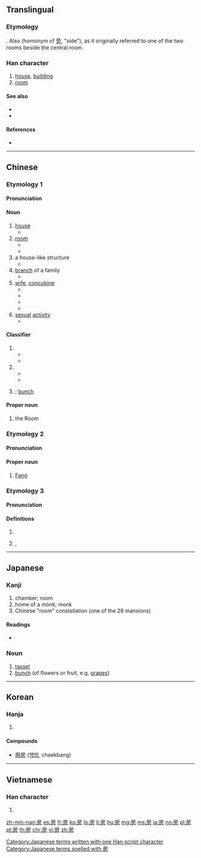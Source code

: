 ==Translingual==

===Etymology===
{{Han compound|戶|方|c1=s|c2=p|t1=door|ls=psc}}. Also {{Han compound|戶|方|t1=door|ls=ic}} (homonym of [[旁]], "side"), as it originally referred to one of the two rooms beside the central room.

===Han character===
{{Han char|rn=63|rad=戶|as=04|sn=8|four=30227|canj=HSYHS,ISYHS|ids=⿸戶方, ⿸户方, ⿸戸方}}

# [[house]], [[building]]
# [[room]]

====See also====
* {{l|mul|屋}}
* {{l|mul|室}}

====References====
* {{Han ref|kx=0415.150|dkj=11714|dj=0759.160|hdz=32260.040|uh=623F|ud=25151|bh=A9D0|bd=43472}}

----

==Chinese==
{{zh-forms}}

===Etymology 1===

====Pronunciation====
{{zh-pron
|m=fáng
|c=fong4,fong4-2
|h=pfs=fòng
|mn=pâng/pông
|mn_note=pâng - vernacular; pông - literary
|mc=1
|oc=1,2
|cat=n,pn,cls
}}

====Noun====
{{zh-noun|mw=間}}

# [[house]]
#* {{zh-x|我 一.個.人 在 房 裡|I'm alone in the '''house'''.}}
# [[room]]
#* {{zh-x|我 可以 把 提包 撂 在 你 房 裡 嗎？|Can I dump my bags in your '''room'''?}}
#* {{zh-x|我 已經 把 這 間 房 分 給 你 了。|I have allocated this '''room''' to you.}}
# a house-like structure
#* {{zh-x|心房|heart (as a house of emotions); cardiac '''atrium'''}}
# [[branch]] of a family
#* {{zh-x|二房|second son and his family}}
# [[wife]], [[concubine]]
#* {{zh-x|妻房|wife}}
#* {{zh-x|二房|concubine}}
#* {{zh-x|偏房|concubine}}
#* {{zh-x|收房|to take as '''concubine'''}}
# [[sexual]] [[activity]]
#* {{zh-x|行房|to [[go to bed with]]}}

====Classifier====
{{zh-cls}}

# {{non-gloss definition|Classifier for relatives.}}
#* {{zh-x|三 房 親戚{qi}|three relatives}}
#* {{zh-x|四 房 兄弟|four brothers}}
# {{non-gloss definition|Classifier for wives, concubines or daughters-in-law.}}
#* {{zh-x|娶 一 房 側室|to take a concubine}}
#* {{zh-x|兩 房 媳婦|two daughters-in-law}}
# {{non-gloss definition|Classifier for fruits}}; [[bunch]]

====Proper noun====
{{zh-proper noun}}

# {{label|zh|astronomy}} the Room {{gloss|a Chinese constellation, 4th of the [[w:Twenty-Eight_Mansions|Twenty-Eight Mansions]] {{l|zh|二十八宿}} and part of the Azure Dragon {{zh-l|青龍}}}}

===Etymology 2===

====Pronunciation====
{{zh-pron
|m=Fáng
|c=fong4
|h=pfs=Pióng
|mn=Pâng
|mc=1
|oc=1,2
|cat=pn
}}

====Proper noun====
{{zh-proper noun}}

# {{surname|lang=zh}} [[Fang]]

===Etymology 3===

====Pronunciation====
{{zh-pron
|m=fáng,páng
|c=pong4
|h=pfs=
|mn=
|mc=2
|oc=n,1
|cat=
}}

====Definitions====
{{zh-hanzi}}

# {{zh-only used in|阿房宮}}
# {{zh-only used in|房皇}}, {{alternative form of|彷徨|lang=zh|nocap=1}}

----

==Japanese==

===Kanji===
{{ja-kanji|grade=7|rs=戶04}}

# chamber; room
# home of a monk; monk
# Chinese "room" constellation (one of the 28 mansions)

====Readings====
* {{ja-readings|goon=[[ぼう]] (bō)|kanon=[[ほう]] (hō)|kun=[[ふさ]] (fusa), [[へや]] (heya)}}

===Noun===
{{ja-noun|ふさ}}

# [[tassel]]
# [[bunch]] (of flowers or fruit, e.g. [[grape]]s)

[[Category:Japanese terms written with one Han script character]]
[[Category:Japanese terms spelled with 房]]

----

==Korean==

===Hanja===
{{ko-hanja|hangeul=방|eumhun=방|rv=bang|mr=pang|y=pang}}

# {{defn|lang=ko|sort=戶04}}

====Compounds====
* [[冊房]] ([[책방]], chaekbang)

----

==Vietnamese==

===Han character===
{{vi-hantu|[[phòng]], [[buồng]]|rs=戶04}}

# {{defn|lang=vi|sort=戶04}}

[[zh-min-nan:房]]
[[es:房]]
[[fr:房]]
[[ko:房]]
[[lo:房]]
[[li:房]]
[[hu:房]]
[[mg:房]]
[[ms:房]]
[[ja:房]]
[[no:房]]
[[pl:房]]
[[pt:房]]
[[th:房]]
[[chr:房]]
[[vi:房]]
[[zh:房]]